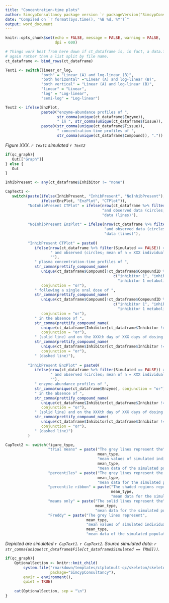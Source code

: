 ```yaml
---
title: "Concentration-time plots"
author: SimcypConsultancy package version `r packageVersion("SimcypConsultancy")`
date: "Compiled on `r format(Sys.time(), '%B %d, %Y')`"
output: word_document
---
```


```r

knitr::opts_chunk$set(echo = FALSE, message = FALSE, warning = FALSE, 
                      dpi = 600)

```

```r

# Things work best from here down if ct_dataframe is, in fact, a data.frame
# again rather than a list split by file name. 
ct_dataframe <- bind_rows(ct_dataframe)

Text1 <- switch(linear_or_log, 
                "both" = "Linear (A) and log-linear (B)",
                "both horizontal" ="Linear (A) and log-linear (B)",
                "both vertical" = "Linear (A) and log-linear (B)",
                "linear" = "Linear", 
                "log" = "Log-linear",
                "semi-log" = "Log-linear")

Text2 <- ifelse(EnzPlot, 
                paste0("enzyme-abundance profiles of ",
                       str_comma(unique(ct_dataframe$Enzyme)), 
                       " in ", str_comma(unique(ct_dataframe$Tissue)), "."),
                paste0(str_comma(unique(ct_dataframe$Tissue)), 
                       " concentration-time profiles of ",
                       str_comma(unique(ct_dataframe$Compound)), "."))

```


*Figure XXX. `r Text1` simulated `r Text2`*

```r

if(qc_graph){
   Out[["Graph"]]
} else {
   Out
}

```

```r

InhibPresent <- any(ct_dataframe$Inhibitor != "none")

CapText1 <-
   switch(paste(ifelse(InhibPresent, "InhibPresent", "NoInhibPresent"), 
                ifelse(EnzPlot, "EnzPlot", "CTPlot")), 
          "NoInhibPresent CTPlot" = ifelse(nrow(ct_dataframe %>% filter(Simulated == FALSE)) > 0,
                                           "and observed data (circles; mean of n = XXX individuals; Clinical Study XXX)", 
                                           "data (lines)"), 
          
          "NoInhibPresent EnzPlot" = ifelse(nrow(ct_dataframe %>% filter(Simulated == FALSE)) > 0,
                                            "and observed data (circles; mean of n = XXX individuals; Clinical Study XXX)", 
                                            "data (lines)"), 
          
          "InhibPresent CTPlot" = paste0(
             ifelse(nrow(ct_dataframe %>% filter(Simulated == FALSE)) > 0,
                    " and observed (circles; mean of n = XXX individuals; Clinical Study XXX)", 
                    ""), 
             " plasma concentration-time profiles of ",
             str_comma(prettify_compound_name(
                unique(ct_dataframe$Compound[!ct_dataframe$CompoundID %in% 
                                                c("inhibitor 1", "inhibitor 2",
                                                  "inhibitor 1 metabolite")])), 
                conjunction = "or"), 
             " following a single oral dose of ", 
             str_comma(prettify_compound_name(
                unique(ct_dataframe$Compound[!ct_dataframe$CompoundID %in% 
                                                c("inhibitor 1", "inhibitor 2",
                                                  "inhibitor 1 metabolite")])), 
                conjunction = "or"),
             " in the absence of ", 
             str_comma(prettify_compound_name(
                unique(ct_dataframe$Inhibitor[ct_dataframe$Inhibitor != "none"])), 
                conjunction = "or"), 
             " (solid line) and on the XXXth day of XXX days of dosing of ", 
             str_comma(prettify_compound_name(
                unique(ct_dataframe$Inhibitor[ct_dataframe$Inhibitor != "none"])), 
                conjunction = "or"),
             " (dashed line)"),
          
          "InhibPresent EnzPlot" = paste0(
             ifelse(nrow(ct_dataframe %>% filter(Simulated == FALSE)) > 0,
                    " and observed (circles; mean of n = XXX individuals; Clinical Study XXX)", 
                    ""), 
             " enzyme-abundance profiles of ",
             str_comma(unique(ct_dataframe$Enzyme), conjunction = "or"), 
             " in the absence of ", 
             str_comma(prettify_compound_name(
                unique(ct_dataframe$Inhibitor[ct_dataframe$Inhibitor != "none"])), 
                conjunction = "or"), 
             " (solid line) and on the XXXth day of XXX days of dosing of ", 
             str_comma(prettify_compound_name(
                unique(ct_dataframe$Inhibitor[ct_dataframe$Inhibitor != "none"])), 
                conjunction = "or"),
             " (dashed line)")
          )

CapText2 <- switch(figure_type, 
                   "trial means" = paste("The grey lines represent the", 
                                         mean_type, 
                                         "mean values of simulated individual trials and the black lines portray the",
                                         mean_type, 
                                         "mean data of the simulated population (n = XXX)"), 
                   "percentiles" = paste("The grey lines represent the 5th and 95th percentiles and the solid black line the",
                                         mean_type, 
                                         "mean data for the simulated population (n = XXX)"), 
                   "percentile ribbon" = paste("The shaded regions represent the 5th to the 95th percentiles and the solid black line the",
                                               mean_type, 
                                               "mean data for the simulated population (n = XXX)"), 
                   "means only" = paste("The solid lines represent the",
                                        mean_type, 
                                        "mean data for the simulated population (n = XXX)"), 
                   "Freddy" = paste("The grey lines represent",
                                    mean_type, 
                                    "mean values of simulated individual trials and the black lines portray the",
                                    mean_type, 
                                    "mean data of the simulated population (n = XXX). The dashed lines represent the 5th and 95th percentiles"))

```

*Depicted are simulated `r CapText1`. `r CapText2`. Source simulated data: `r str_comma(unique(ct_dataframe$File[ct_dataframe$Simulated == TRUE]))`.*

```r

if(qc_graph){
    OptionalSection <- knitr::knit_child(
        system.file("rmarkdown/templates/ctplotmult-qc/skeleton/skeleton.Rmd",
                    package="SimcypConsultancy"), 
        envir = environment(), 
        quiet = TRUE)
    
    cat(OptionalSection, sep = "\n")
}

```



